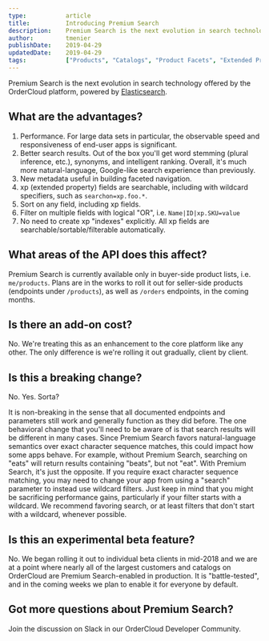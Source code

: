 ```yaml
---
type:           article
title:          Introducing Premium Search
description:    Premium Search is the next evolution in search technology offered by the OrderCloud platform, powered by Elasticsearch.
author:         tmenier
publishDate:    2019-04-29
updatedDate:    2019-04-29
tags:           ["Products", "Catalogs", "Product Facets", "Extended Properties", "Search"]
---
```



Premium Search is the next evolution in search technology offered by the OrderCloud platform, powered by [Elasticsearch](https://www.elastic.co/products/elasticsearch).

## What are the advantages?

1. Performance. For large data sets in particular, the observable speed and responsiveness of end-user apps is significant.
2. Better search results. Out of the box you'll get word stemming (plural inference, etc.), synonyms, and intelligent ranking. Overall, it's much more natural-language, Google-like search experience than previously.
3. New metadata useful in building faceted navigation.
4. xp (extended property) fields are searchable, including with wildcard specifiers, such as `searchon=xp.foo.*`.
5. Sort on any field, including xp fields.
6. Filter on multiple fields with logical "OR", i.e. `Name|ID|xp.SKU=value`
7. No need to create xp "indexes" explicitly. All xp fields are searchable/sortable/filterable automatically.

## What areas of the API does this affect?

Premium Search is currently available only in buyer-side product lists, i.e. <Link to="/api-reference/me-and-my-stuff/my-products">`me/products`</Link>. Plans are in the works to roll it out for seller-side products (endpoints under <Link to="/api-reference/product-catalogs/products">`/products`</Link>), as well as <Link to="/api-reference/orders-and-fulfillment/orders">`/orders`</Link> endpoints, in the coming months.

## Is there an add-on cost?

No. We're treating this as an enhancement to the core platform like any other. The only difference is we're rolling it out gradually, client by client.

## Is this a breaking change?

No. Yes. Sorta?

It is non-breaking in the sense that all documented endpoints and parameters still work and generally function as they did before. The one behavioral change that you'll need to be aware of is that search results will be different in many cases. Since Premium Search favors natural-language semantics over exact character sequence matches, this could impact how some apps behave. For example, without Premium Search, searching on "eats" will return results containing "beats", but not "eat". With Premium Search, it's just the opposite. If you require exact character sequence matching, you may need to change your app from using a "search" parameter to instead use wildcard filters. Just keep in mind that you might be sacrificing performance gains, particularly if your filter starts with a wildcard. We recommend favoring search, or at least filters that don't start with a wildcard, whenever possible.

## Is this an experimental beta feature?

No. We began rolling it out to individual beta clients in mid-2018 and we are at a point where nearly all of the largest customers and catalogs on OrderCloud are Premium Search-enabled in production. It is "battle-tested", and in the coming weeks we plan to enable it for everyone by default.

## Got more questions about Premium Search?

Join the discussion on Slack in our <Link to="/slack">OrderCloud Developer Community</Link>.